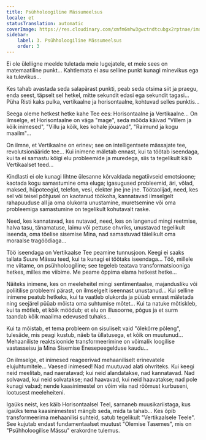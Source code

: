 ```yaml
---
title: Psühholoogiline Mässumeelsus
locale: et
statusTranslation: automatic
coverImage: https://res.cloudinary.com/xmfm6mhw3gwctndtcubgx2rptnae/image/upload/v1740468922/small_cover_tratado_de_psicologia_revolucionaria_a4c0dca4e0.webp
sidebar:
    label: 3. Psühholoogiline Mässumeelsus
    order: 3
---
```

Ei ole üleliigne meelde tuletada meie lugejatele, et meie sees on matemaatiline punkt... Kahtlemata ei asu selline punkt kunagi minevikus ega ka tulevikus...

Kes tahab avastada seda salapärast punkti, peab seda otsima siit ja praegu, enda seest, täpselt sel hetkel, mitte sekundit edasi ega sekundit tagasi... Püha Risti kaks pulka, vertikaalne ja horisontaalne, kohtuvad selles punktis...

Seega oleme hetkest hetke kahe Tee ees: Horisontaalne ja Vertikaalne... On ilmselge, et Horisontaalne on väga "mage", seda mööda käivad "Villem ja kõik inimesed", "Villu ja kõik, kes kohale jõuavad", "Raimund ja kogu maailm"...

On ilmne, et Vertikaalne on erinev; see on intelligentsete mässajate tee, revolutsionääride tee... Kui inimene mäletab ennast, kui ta töötab iseendaga, kui ta ei samastu kõigi elu probleemide ja muredega, siis ta tegelikult käib Vertikaalset teed...

Kindlasti ei ole kunagi lihtne ülesanne kõrvaldada negatiivseid emotsioone; kaotada kogu samastumine oma eluga; igasugused probleemid, äri, võlad, maksed, hüpoteegid, telefon, vesi, elekter jne jne jne. Töötaolijad, need, kes sel või teisel põhjusel on kaotanud töökoha, kannatavad ilmselgelt rahapuuduse all ja oma olukorra unustamine, muretsemine või oma probleemiga samastumine on tegelikult kohutavalt raske.

Need, kes kannatavad, kes nutavad, need, kes on langenud mingi reetmise, halva tasu, tänamatuse, laimu või pettuse ohvriks, unustavad tegelikult iseenda, oma tõelise sisemise Mina, nad samastuvad täielikult oma moraalse tragöödiaga...

Töö iseendaga on Vertikaalse Tee peamine tunnusjoon. Keegi ei saaks tallata Suure Mässu teed, kui ta kunagi ei töötaks iseendaga... Töö, millele me viitame, on psühholoogiline; see tegeleb teatava transformatsiooniga hetkes, milles me viibime. Me peame õppima elama hetkest hetke...

Näiteks inimene, kes on meeleheitel mingi sentimentaalse, majandusliku või poliitilise probleemi pärast, on ilmselgelt iseennast unustanud... Kui selline inimene peatub hetkeks, kui ta vaatleb olukorda ja püüab ennast mäletada ning seejärel püüab mõista oma suhtumise mõtet... Kui ta natuke mõtiskleb, kui ta mõtleb, et kõik möödub; et elu on illusoorne, põgus ja et surm taandab kõik maailma edevused tuhaks...

Kui ta mõistab, et tema probleem on sisuliselt vaid "õlekõrre põleng", tulesäde, mis peagi kustub, näeb ta üllatusega, et kõik on muutunud... Mehaaniliste reaktsioonide transformeerimine on võimalik loogilise vastasseisu ja Mina Sisemise Enesepeegelduse kaudu...

On ilmselge, et inimesed reageerivad mehaaniliselt erinevatele elujuhtumitele... Vaesed inimesed! Nad muutuvad alati ohvriteks. Kui keegi neid meelitab, nad naeratavad; kui neid alandatakse, nad kannatavad. Nad solvavad, kui neid solvatakse; nad haavavad, kui neid haavatakse; nad pole kunagi vabad; nende kaasinimestel on võim viia nad rõõmust kurbuseni, lootusest meeleheiteni.

Igaüks neist, kes käib Horisontaalsel Teel, sarnaneb muusikariistaga, kus igaüks tema kaasinimestest mängib seda, mida ta tahab... Kes õpib transformeerima mehaanilisi suhteid, satub tegelikult "Vertikaalsele Teele". See kujutab endast fundamentaalset muutust "Olemise Tasemes", mis on "Psühholoogilise Mässu" erakordne tulemus.

